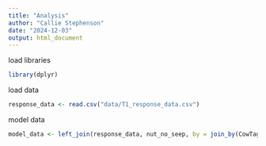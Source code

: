 ```yaml
---
title: "Analysis"
author: "Callie Stephenson"
date: "2024-12-03"
output: html_document
---
```


load libraries
```r
library(dplyr)
```

load data
```r
response_data <- read.csv("data/T1_response_data.csv")
```

model data
```r
model_data <- left_join(response_data, nut_no_seep, by = join_by(CowTagID))
```


